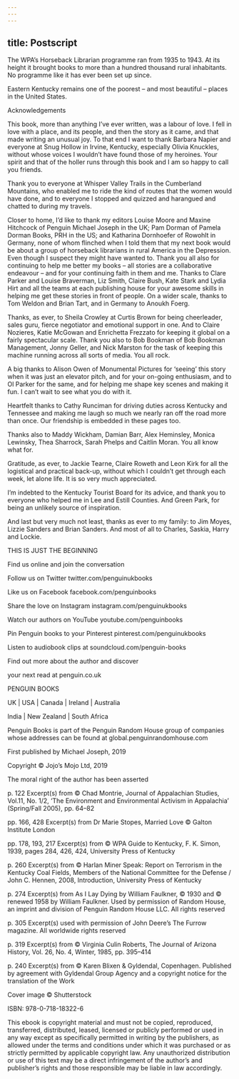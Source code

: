 ```yaml
---
---
---
```

title: Postscript
---






The WPA’s Horseback Librarian programme ran from 1935 to 1943. At its height it brought books to more than a hundred thousand rural inhabitants. No programme like it has ever been set up since.

Eastern Kentucky remains one of the poorest – and most beautiful – places in the United States.





Acknowledgements




This book, more than anything I’ve ever written, was a labour of love. I fell in love with a place, and its people, and then the story as it came, and that made writing an unusual joy. To that end I want to thank Barbara Napier and everyone at Snug Hollow in Irvine, Kentucky, especially Olivia Knuckles, without whose voices I wouldn’t have found those of my heroines. Your spirit and that of the holler runs through this book and I am so happy to call you friends.

Thank you to everyone at Whisper Valley Trails in the Cumberland Mountains, who enabled me to ride the kind of routes that the women would have done, and to everyone I stopped and quizzed and harangued and chatted to during my travels.

Closer to home, I’d like to thank my editors Louise Moore and Maxine Hitchcock of Penguin Michael Joseph in the UK; Pam Dorman of Pamela Dorman Books, PRH in the US; and Katharina Dornhoefer of Rowohlt in Germany, none of whom flinched when I told them that my next book would be about a group of horseback librarians in rural America in the Depression. Even though I suspect they might have wanted to. Thank you all also for continuing to help me better my books – all stories are a collaborative endeavour – and for your continuing faith in them and me. Thanks to Clare Parker and Louise Braverman, Liz Smith, Claire Bush, Kate Stark and Lydia Hirt and all the teams at each publishing house for your awesome skills in helping me get these stories in front of people. On a wider scale, thanks to Tom Weldon and Brian Tart, and in Germany to Anoukh Foerg.

Thanks, as ever, to Sheila Crowley at Curtis Brown for being cheerleader, sales guru, fierce negotiator and emotional support in one. And to Claire Nozieres, Katie McGowan and Enrichetta Frezzato for keeping it global on a fairly spectacular scale. Thank you also to Bob Bookman of Bob Bookman Management, Jonny Geller, and Nick Marston for the task of keeping this machine running across all sorts of media. You all rock.

A big thanks to Alison Owen of Monumental Pictures for ‘seeing’ this story when it was just an elevator pitch, and for your on-going enthusiasm, and to Ol Parker for the same, and for helping me shape key scenes and making it fun. I can’t wait to see what you do with it.

Heartfelt thanks to Cathy Runciman for driving duties across Kentucky and Tennessee and making me laugh so much we nearly ran off the road more than once. Our friendship is embedded in these pages too.

Thanks also to Maddy Wickham, Damian Barr, Alex Heminsley, Monica Lewinsky, Thea Sharrock, Sarah Phelps and Caitlin Moran. You all know what for.

Gratitude, as ever, to Jackie Tearne, Claire Roweth and Leon Kirk for all the logistical and practical back-up, without which I couldn’t get through each week, let alone life. It is so very much appreciated.

I’m indebted to the Kentucky Tourist Board for its advice, and thank you to everyone who helped me in Lee and Estill Counties. And Green Park, for being an unlikely source of inspiration.

And last but very much not least, thanks as ever to my family: to Jim Moyes, Lizzie Sanders and Brian Sanders. And most of all to Charles, Saskia, Harry and Lockie.





THIS IS JUST THE BEGINNING




Find us online and join the conversation

Follow us on Twitter twitter.com/penguinukbooks

Like us on Facebook facebook.com/penguinbooks

Share the love on Instagram instagram.com/penguinukbooks

Watch our authors on YouTube youtube.com/penguinbooks

Pin Penguin books to your Pinterest pinterest.com/penguinukbooks

Listen to audiobook clips at soundcloud.com/penguin-books



Find out more about the author and discover

your next read at penguin.co.uk





PENGUIN BOOKS

UK | USA | Canada | Ireland | Australia

India | New Zealand | South Africa

Penguin Books is part of the Penguin Random House group of companies whose addresses can be found at global.penguinrandomhouse.com



First published by Michael Joseph, 2019

Copyright © Jojo’s Mojo Ltd, 2019

The moral right of the author has been asserted

p. 122 Excerpt(s) from © Chad Montrie, Journal of Appalachian Studies, Vol.11, No. 1/2, ‘The Environment and Environmental Activism in Appalachia’ (Spring/Fall 2005), pp. 64–82

pp. 166, 428 Excerpt(s) from Dr Marie Stopes, Married Love © Galton Institute London

pp. 178, 193, 217 Excerpt(s) from © WPA Guide to Kentucky, F. K. Simon, 1939, pages 284, 426, 424, University Press of Kentucky

p. 260 Excerpt(s) from © Harlan Miner Speak: Report on Terrorism in the Kentucky Coal Fields, Members of the National Committee for the Defense / John C. Hennen, 2008, Introduction, University Press of Kentucky

p. 274 Excerpt(s) from As I Lay Dying by William Faulkner, © 1930 and © renewed 1958 by William Faulkner. Used by permission of Random House, an imprint and division of Penguin Random House LLC. All rights reserved

p. 305 Excerpt(s) used with permission of John Deere’s The Furrow magazine. All worldwide rights reserved

p. 319 Excerpt(s) from © Virginia Culin Roberts, The Journal of Arizona History, Vol. 26, No. 4, Winter, 1985, pp. 395–414

p. 240 Excerpt(s) from © Karen Blixen & Gyldendal, Copenhagen. Published by agreement with Gyldendal Group Agency and a copyright notice for the translation of the Work

Cover image © Shutterstock

ISBN: 978-0-718-18322-6

This ebook is copyright material and must not be copied, reproduced, transferred, distributed, leased, licensed or publicly performed or used in any way except as specifically permitted in writing by the publishers, as allowed under the terms and conditions under which it was purchased or as strictly permitted by applicable copyright law. Any unauthorized distribution or use of this text may be a direct infringement of the author’s and publisher’s rights and those responsible may be liable in law accordingly.